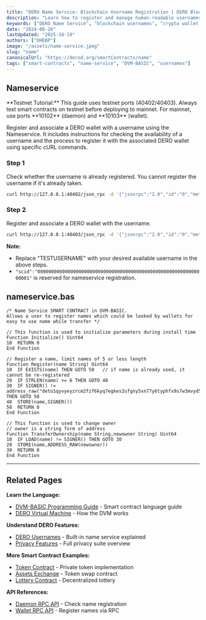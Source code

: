 ```yaml
---
title: "DERO Name Service: Blockchain Username Registration | DERO Blockchain"
description: "Learn how to register and manage human-readable usernames on the DERO blockchain using the built-in Name Service smart contract for easy wallet addressing."
keywords: ["DERO Name Service", "blockchain usernames", "crypto wallet names", "DVM-BASIC", "wallet addressing", "name registration", "blockchain identities", "DERO usernames", "wallet aliases", "decentralized names"]
date: "2024-08-26"
lastUpdated: "2025-10-19"
authors: ["DHEBP"]
image: "/assets/name-service.jpeg"
slug: "name"
canonicalUrl: "https://derod.org/smartContracts/name"
tags: ["smart-contracts", "name-service", "DVM-BASIC", "usernames"]
---
```


## Nameservice


<Callout type="warning" emoji="⚠️">
**Testnet Tutorial:** This guide uses testnet ports (40402/40403). Always test smart contracts on testnet before deploying to mainnet. For mainnet, use ports **10102** (daemon) and **10103** (wallet).
</Callout>

Register and associate a DERO wallet with a username using the Nameservice. It includes instructions for checking the availability of a username and the process to register it with the associated DERO wallet using specific cURL commands.

### Step 1
Check whether the username is already registered. You cannot register the username if it's already taken.

```bash
curl http://127.0.0.1:40402/json_rpc -d '{"jsonrpc":"2.0","id":"0","method":"nametoaddress","params":{"name":"TESTUSERNAME" }}' -H 'Content-Type: application/json'
```

### Step 2
Register and associate a DERO wallet with the username.

```bash
curl http://127.0.0.1:40403/json_rpc -d '{"jsonrpc":"2.0","id":"0","method":"scinvoke","params":{"scid":"0000000000000000000000000000000000000000000000000000000000000001","ringsize":2, "sc_rpc":[{"name":"entrypoint","datatype":"S","value":"Register"}, {"name":"name","datatype":"S","value":"TESTUSERNAME" }] }}' -H 'Content-Type: application/json'
```

**Note:**

- Replace "TESTUSERNAME" with your desired available username in the above steps.
- `"scid":"0000000000000000000000000000000000000000000000000000000000000001"` is reserved for nameservice registration.

## nameservice.bas

```DVM-BASIC
/* Name Service SMART CONTRACT in DVM-BASIC.  
Allows a user to register names which could be looked by wallets for easy to use name while transfer */

// This function is used to initialize parameters during install time
Function Initialize() Uint64
10  RETURN 0 
End Function

// Register a name, limit names of 5 or less length
Function Register(name String) Uint64 
10  IF EXISTS(name) THEN GOTO 50   // if name is already used, it cannot be re-registered
20  IF STRLEN(name) >= 6 THEN GOTO 40 
30  IF SIGNER() != address_raw("deto1qyvyeyzrcm2fzf6kyq7egkes2ufgny5xn77y6typhfx9s7w3mvyd5qqynr5hx") THEN GOTO 50
40  STORE(name,SIGNER())
50  RETURN 0
End Function

// This function is used to change owner 
// owner is a string form of address 
Function TransferOwnership(name String,newowner String) Uint64 
10  IF LOAD(name) != SIGNER() THEN GOTO 30 
20  STORE(name,ADDRESS_RAW(newowner))
30  RETURN 0
End Function
```

---

## Related Pages

**Learn the Language:**
- [DVM-BASIC Programming Guide](/dvm/dvm-basic) - Smart contract language guide
- [DERO Virtual Machine](/dvm/dero-virtual-machine) - How the DVM works

**Understand DERO Features:**
- [DERO Usernames](/features/usernames) - Built-in name service explained
- [Privacy Features](/privacy/index) - Full privacy suite overview

**More Smart Contract Examples:**
- [Token Contract](/smartContracts/token) - Private token implementation
- [Assets Exchange](/smartContracts/assets) - Token swap contract
- [Lottery Contract](/smartContracts/lottery) - Decentralized lottery

**API References:**
- [Daemon RPC API](/rpc-api/daemon-rpc-api) - Check name registration
- [Wallet RPC API](/rpc-api/wallet-rpc-api) - Register names via RPC
